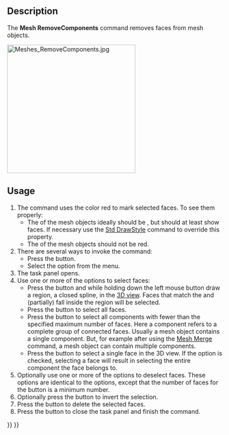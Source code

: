 <languages/>

{{Docnav
|[[Mesh_AddFacet|AddFacet]]
|[[Mesh_RemoveCompByHand|RemoveCompByHand]]
|[[Mesh_Workbench|Mesh]]
|IconL=Mesh_AddFacet.svg
|IconR=Mesh_RemoveCompByHand.svg
|IconC=Workbench_Mesh.svg
}}

{{GuiCommand
|Name=Mesh_RemoveComponents
|MenuLocation=Meshes → Remove components...
|Workbenches=[[Mesh_Workbench|Mesh]]
|SeeAlso=[[Mesh_RemoveCompByHand|Mesh RemoveCompByHand]], [[Arch_SplitMesh|Arch SplitMesh]]
}}

==Description==

The '''Mesh RemoveComponents''' command removes faces from mesh objects.

[[Image:Meshes_RemoveComponents.jpg|300px]]
{{Caption|The Remove components task panel}}

==Usage==

# The command uses the color red to mark selected faces. To see them properly:
#* The {{PropertyView|Display Mode}} of the mesh objects ideally should be {{Value|Flat lines}}, but should at least show faces. If necessary use the [[Std_DrawStyle|Std DrawStyle]] command to override this property.
#* The {{PropertyView|Shape Color}} of the mesh objects should not be red.
# There are several ways to invoke the command:
#* Press the {{Button|[[Image:Mesh_RemoveComponents.svg|16px]] [[Mesh_RemoveComponents|Remove components...]]}} button.
#* Select the {{MenuCommand|Meshes → [[Image:Mesh_RemoveComponents.svg|16px]] Remove components...}} option from the menu.
# The {{MenuCommand|Remove components}} task panel opens.
# Use one or more of the {{MenuCommand|Select}} options to select faces:
#* Press the {{Button|Region}} button and while holding down the left mouse button draw a region, a closed spline, in the [[3D_view|3D view]]. Faces that match the {{MenuCommand|Region options}} and (partially) fall inside the region will be selected.
#* Press the {{Button|All}} button to select all faces.
#* Press the {{Button|Components}} button to select all components with fewer than the specified maximum number of faces. Here a component refers to a complete group of connected faces. Usually a mesh object contains a single component. But, for example after using the [[Mesh_Merge|Mesh Merge]] command, a mesh object can contain multiple components.
#* Press the {{Button|Pick triangle}} button to select a single face in the 3D view. If the {{MenuCommand|Select whole component}} option is checked, selecting a face will result in selecting the entire component the face belongs to.
# Optionally use one or more of the {{MenuCommand|Deselect}} options to deselect faces. These options are identical to the {{MenuCommand|Select}} options, except that the number of faces for the {{Button|Components}} button is a minimum number.
# Optionally press the {{Button|Invert}} button to invert the selection.
# Press the {{Button|Delete}} button to delete the selected faces.
# Press the {{Button|Close}} button to close the task panel and finish the command.


{{Docnav
|[[Mesh_AddFacet|AddFacet]]
|[[Mesh_RemoveCompByHand|RemoveCompByHand]]
|[[Mesh_Workbench|Mesh]]
|IconL=Mesh_AddFacet.svg
|IconR=Mesh_RemoveCompByHand.svg
|IconC=Workbench_Mesh.svg
}}

{{Mesh Tools navi{{#translation:}}}}
{{Userdocnavi{{#translation:}}}}
{{clear}}